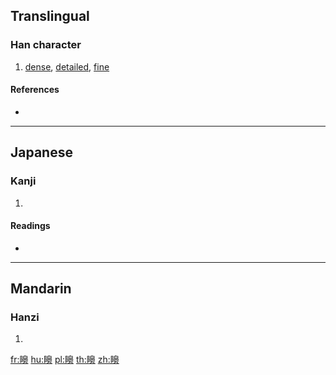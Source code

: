 {{character info/new}}
{{also|矏}}
==Translingual==

===Han character===
{{Han char|rn=109|rad=目|as=14|sn=19|four=|canj=BUHAS}}

# [[dense]], [[detailed]], [[fine]]

====References====
* {{Han ref|kx=0820.030|dj=1231.290|hdz=42519.220|uh=77C8|ud=30664}}

----

==Japanese==

===Kanji===
{{ja-kanji|grade=|rs=目14}}

# {{defn|lang=ja|sort=目14}}

====Readings====
* {{ja-readings|on=[[べん]] (ben), [[めん]] (men)|kun=[[こまやか]] (komayaka)|nanori=}}

----

==Mandarin==

===Hanzi===
{{cmn-hanzi|pin=[[mián]] ([[mian2]])|wg=mien<sup>2</sup>}}

# {{defn|lang=cmn|sort=目14}}

[[fr:矈]]
[[hu:矈]]
[[pl:矈]]
[[th:矈]]
[[zh:矈]]